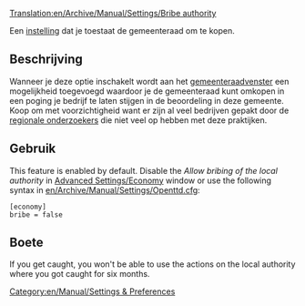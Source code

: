 [[Translation:en/Archive/Manual/Settings/Bribe authority]]


Een [[nl/Geavanceerde instelling/Economie#omkopen-van-de-gemeente-toestaan|instelling]] dat je toestaat de gemeenteraad om te kopen.

== Beschrijving ==
Wanneer je deze optie inschakelt wordt aan het [[nl/Manual/Gemeenteraad|gemeenteraad]]venster een mogelijkheid toegevoegd waardoor je de gemeenteraad kunt omkopen in een poging je bedrijf te laten stijgen in de beoordeling in deze gemeente. Koop om met voorzichtigheid want er zijn al veel bedrijven gepakt door de [[en/Archive/Manual/Regional Investigator|regionale onderzoekers]] die niet veel op hebben met deze praktijken. {{nl/Opmerking|Je kunt een gemeenteraad niet omkopen als je bedrijf al een beoordeling heeft boven 'uitstekend'}}

== Gebruik ==
This feature is enabled by default. Disable the ''Allow bribing of the local authority'' in [[en/Archive/Manual/Settings/Advanced Settings/Economy#allow-bribing-of-the-local-authority|Advanced Settings/Economy]] window or use the following syntax in [[en/Archive/Manual/Settings/Openttd.cfg]]:
<pre>[economy]
bribe = false</pre>

== Boete ==
If you get caught, you won't be able to use the actions on the local authority where you got caught for six months. 

[[Category:en/Manual/Settings & Preferences]]